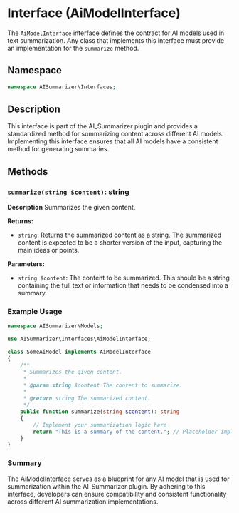 # Interface (AiModelInterface)

The `AiModelInterface` interface defines the contract for AI models used in text summarization. Any class that implements this interface must provide an implementation for the `summarize` method.

## Namespace

```php
namespace AISummarizer\Interfaces;
```

## Description

This interface is part of the AI_Summarizer plugin and provides a standardized method for summarizing content across different AI models. Implementing this interface ensures that all AI models have a consistent method for generating summaries.

## Methods

### `summarize(string $content)`: string

**Description**
Summarizes the given content.

**Returns:**

-   `string`: Returns the summarized content as a string. The summarized content is expected to be a shorter version of the input, capturing the main ideas or points.

**Parameters:**

-   `string $content`: The content to be summarized. This should be a string containing the full text or information that needs to be condensed into a summary.

### Example Usage

```php
namespace AISummarizer\Models;

use AISummarizer\Interfaces\AiModelInterface;

class SomeAiModel implements AiModelInterface
{
    /**
     * Summarizes the given content.
     *
     * @param string $content The content to summarize.
     *
     * @return string The summarized content.
     */
    public function summarize(string $content): string
    {
        // Implement your summarization logic here
        return "This is a summary of the content."; // Placeholder implementation
    }
}
```

### Summary

The AiModelInterface serves as a blueprint for any AI model that is used for summarization within the AI_Summarizer plugin. By adhering to this interface, developers can ensure compatibility and consistent functionality across different AI summarization implementations.
